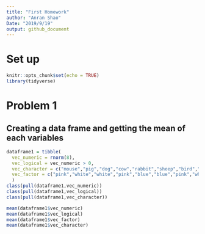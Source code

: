 ```yaml
---
title: "First Homework"
author: "Anran Shao"
Date: "2019/9/19" 
output: github_document 
---
```


# Set up
```r
knitr::opts_chunk$set(echo = TRUE)
library(tidyverse)
```

# Problem 1 

## Creating a data frame and getting the mean of each variables
```r
dataframe1 = tibble(
  vec_numeric = rnorm(8),
  vec_logical = vec_numeric > 0,
  vec_character = c("mouse","pig","dog","cow","rabbit","sheep","bird","penguin"),
  vec_factor = c("pink","white","white","pink","blue","blue","pink","white"),
  )
class(pull(dataframe1,vec_numeric))
class(pull(dataframe1,vec_logical))
class(pull(dataframe1,vec_character))

mean(dataframe1$vec_numeric)
mean(dataframe1$vec_logical)
mean(dataframe1$vec_factor)
mean(dataframe1$vec_character)
```

